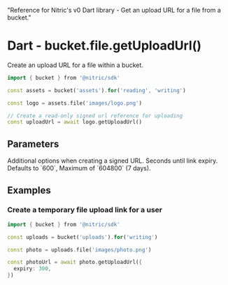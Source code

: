   "Reference for Nitric's v0 Dart library - Get an upload URL for a file from a bucket."

# Dart - bucket.file.getUploadUrl()

Create an upload URL for a file within a bucket.

```dart
import { bucket } from '@nitric/sdk'

const assets = bucket('assets').for('reading', 'writing')

const logo = assets.file('images/logo.png')

// Create a read-only signed url reference for uploading
const uploadUrl = await logo.getUploadUrl()
```

## Parameters

<Properties>
  <Property name="options" type="SignUrlOptions">
    Additional options when creating a signed URL.
    <Properties nested>
      <Property name="expiry" optional type="number">
        Seconds until link expiry. Defaults to `600`, Maximum of `604800` (7
        days).
      </Property>
    </Properties>
  </Property>
</Properties>

## Examples

### Create a temporary file upload link for a user

```dart
import { bucket } from '@nitric/sdk'

const uploads = bucket('uploads').for('writing')

const photo = uploads.file('images/photo.png')

const photoUrl = await photo.getUploadUrl({
  expiry: 300,
})
```
